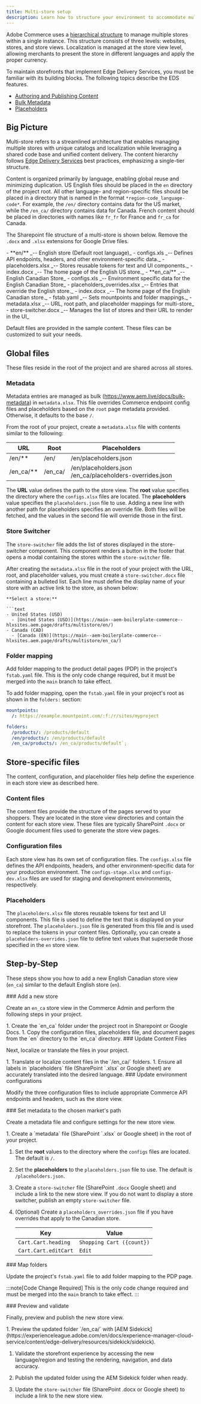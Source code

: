 ```yaml
---
title: Multi-store setup
description: Learn how to structure your environment to accommodate multiple stores.
---
```



Adobe Commerce uses a [hierarchical structure](https://experienceleague.adobe.com/en/docs/commerce-admin/start/setup/websites-stores-views) to manage multiple stores within a single instance. This structure consists of three levels: websites, stores, and store views. Localization is managed at the store view level, allowing merchants to present the store in different languages and apply the proper currency.

To maintain storefronts that implement Edge Delivery Services, you must be familiar with its building blocks. The following topics describe the EDS features.

* [Authoring and Publishing Content](https://experienceleague.adobe.com/en/docs/experience-manager-cloud-service/content/edge-delivery/document-authoring/authoring)
* [Bulk Metadata](https://www.aem.live/docs/bulk-metadata)
* [Placeholders](https://www.aem.live/docs/placeholders)

## Big Picture

Multi-store refers to a streamlined architecture that enables managing multiple stores with unique catalogs and localization while leveraging a shared code base and unified content delivery. The content hierarchy follows [Edge Delivery Services](https://experienceleague.adobe.com/en/docs/experience-manager-cloud-service/content/edge-delivery/overview) best practices, emphasizing a single-tier structure.

Content is organized primarily by language, enabling global reuse and minimizing duplication. US English files should be placed in the `en` directory of the project root. All other language- and region-specific files should be placed in a directory that is named in the format `*region-code_language-code*`. For example, the `/en/` directory contains data for the US market, while the  `/en_ca/` directory contains data for Canada. French content should be placed in directories with names like `fr_fr` for France and `fr_ca` for Canada.

The Sharepoint file structure of a multi-store is shown below. Remove the `.docx` and `.xlsx` extensions for Google Drive files.

<FileTree>
- **en/** _-- English store (Default root language)_
  - configs.xls _-- Defines API endpoints, headers, and other environment-specific data._
  - placeholders.xlsx _-- Stores reusable tokens for text and UI components._
  - index.docx _-- The home page of the English US store._
- **en_ca/** _-- English Canadian Store_
  - configs.xls _-- Environment specific data for the English Canadian Store_
  - placeholders_overrides.xlsx _-- Entries that override the English store._
  - index.docx _-- The home page of the English Canadian store._
- fstab.yaml _-- Sets mountpoints and folder mappings._
- metadata.xlsx _-- URL, root path, and placeholder mappings for multi-store_
- store-switcher.docx _-- Manages the list of stores and their URL to render in the UI_
</FileTree>

Default files are provided in the sample content. These files can be customized to suit your needs.

## Global files

These files reside in the root of the project and are shared across all stores.

### Metadata

Metadata entries are managed as bulk (https://www.aem.live/docs/bulk-metadata) in `metadata.xlsx`.
This file overrides Commerce endpoint config files and placeholders based on the `root` page metadata provided. Otherwise, it defaults to the base `/`.

From the root of your project, create a `metadata.xlsx` file with contents similar to the following:

| URL | Root | Placeholders |
|---|---|---|
| /en/** | /en/ | /en/placeholders.json |
| /en_ca/** | /en_ca/ | /en/placeholders.json<br/>/en_ca/placeholders-overrides.json |

The **URL** value defines the path to the store view. The **root** value specifies the directory where the `configs.xlsx` files are located. The **placeholders** value specifies the `placeholders.json` file to use. Adding a new line with another path for placeholders specifies an override file. Both files will be fetched, and the values in the second file will override those in the first.

### Store Switcher

The `store-switcher` file adds the list of stores displayed in the store-switcher component. This component renders a button in the footer that opens a modal containing the stores within the `store-switcher` file.

After creating the `metadata.xlsx` file in the root of your project with the URL, root, and placeholder values, you must create a `store-switcher.docx` file containing a bulleted list. Each line must define the display name of your store with an active link to the store, as shown below:

```text
**Select a store:**

```text
- United States (USD) 
  - [United States (USD)](https://main--aem-boilerplate-commerce--hlxsites.aem.page/drafts/multistore/en/)  
- Canada (CAD) 
  - [Canada (EN)](https://main--aem-boilerplate-commerce--hlxsites.aem.page/drafts/multistore/en_ca/) 
```

### Folder mapping

Add folder mapping to the product detail pages (PDP) in the project's `fstab.yaml` file. This is the only code change required, but it must be merged into the `main` branch to take effect.

To add folder mapping, open the `fstab.yaml` file in your project's root as shown in the `folders:` section:

```yaml
mountpoints:
  /: https://example.mountpoint.com/:f:/r/sites/myproject

folders:
  /products/: /products/default
  /en/products/: /en/products/default
  /en_ca/products/: /en_ca/products/default`;
```

## Store-specific files

The content, configuration, and placeholder files help define the experience in each store view as described here.

### Content files

The content files provide the structure of the pages served to your shoppers. They are located in the store view directories and contain the content for each store view. These files are typically SharePoint `.docx` or Google document files used to generate the store view pages.

### Configuration files

Each store view has its own set of configuration files. The `configs.xlsx` file defines the API endpoints, headers, and other environment-specific data for your production environment. The `configs-stage.xlsx` and `configs-dev.xlsx` files are used for staging and development environments, respectively.

### Placeholders

The `placeholders.xlsx` file stores reusable tokens for text and UI components. This file is used to define the text that is displayed on your storefront. The `placeholders.json` file is generated from this file and is used to replace the tokens in your content files. Optionally, you can create a `placeholders-overrides.json` file to define text values that supersede those specified in the `en` store view.

## Step-by-Step

These steps show you how to add a new English Canadian store view (`en_ca`) similar to the default English store (`en`).

<Tasks>

<Task>
### Add a new store

Create an `en_ca` store view in the Commerce Admin and perform the following steps in your project.

<Steps>
1. Create the `en_ca` folder under the project root in Sharepoint or Google Docs.
1. Copy the configuration files, placeholders file, and document pages from the `en` directory to the `en_ca` directory.
</Steps>

</Task>

<Task>
### Update Content Files

Next, localize or translate the files in your project.

<Steps>
1. Translate or localize content files in the `/en_ca/` folders.
1. Ensure all labels in `placeholders` file (SharePoint `.xlsx` or Google sheet) are accurately translated into the desired language.
</Steps>

</Task>

<Task>
### Update environment configurations

Modify the three configuration files to include appropriate Commerce API endpoints and headers, such as the store view.

</Task>

<Task>
### Set metadata to the chosen market's path

Create a metadata file and configure settings for the new store view.

<Steps>
1. Create a `metadata` file (SharePoint `.xlsx` or Google sheet) in the root of your project.

1. Set the **root** values to the directory where the `configs` files are located. The default is `/`.

1. Set the **placeholders** to the `placeholders.json` file to use. The default is `/placeholders.json`.

1. Create a `store-switcher` file (SharePoint `.docx` Google sheet) and include a link to the new store view. If you do not want to display a store switcher, publish an empty `store-switcher` file.

1. (Optional) Create a `placeholders_overrides.json` file if you have overrides that apply to the Canadian store.

   | Key | Value |
   |---|---|
   | `Cart.Cart.heading` | `Shopping Cart ({count})` |
   | `Cart.Cart.editCart` | `Edit` |
</Steps>

</Task>

<Task>
### Map folders

Update the project's `fstab.yaml` file to add folder mapping to the PDP page.

:::note[Code Change Required]
This is the only code change required and must be merged into the `main` branch to take effect.
:::

</Task>

<Task>
### Preview and validate

Finally, preview and publish the new store view.

<Steps>
1. Preview the updated folder `/en_ca/` with [AEM Sidekick](https://experienceleague.adobe.com/en/docs/experience-manager-cloud-service/content/edge-delivery/resources/sidekick/sidekick).

1. Validate the storefront experience by accessing the new language/region and testing the rendering, navigation, and data accuracy.

1. Publish the updated folder using the AEM Sidekick folder when ready.

1. Update the `store-switcher` file (SharePoint .docx or Google sheet) to include a link to the new store view.
</Steps>

</Task>
</Tasks>
